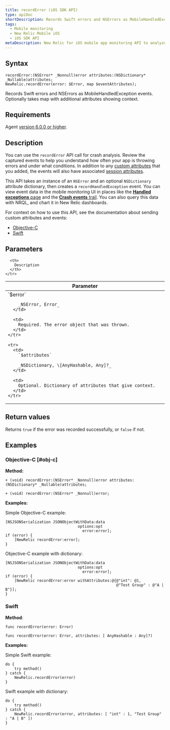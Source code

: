 ```yaml
---
title: recordError (iOS SDK API)
type: apiDoc
shortDescription: Records Swift errors and NSErrors as MobileHandledException events. Optionally takes map with additional attributes showing context.
tags:
  - Mobile monitoring
  - New Relic Mobile iOS
  - iOS SDK API
metaDescription: New Relic for iOS mobile app monitoring API to analyze handled exceptions and thrown exceptions.
---
```


## Syntax

```
recordError:(NSError* _Nonnull)error attributes:(NSDictionary* _Nullable)attributes;
NewRelic.recordError(error: $Error, map $eventAttributes);
```

Records Swift errors and NSErrors as MobileHandledException events. Optionally takes map with additional attributes showing context.

## Requirements

Agent [version 6.0.0 or higher](/docs/release-notes/mobile-release-notes/ios-release-notes/ios-agent-600).

## Description

You can use the `recordError` API call for crash analysis. Review the captured events to help you understand how often your app is throwing errors and under what conditions. In addition to any [custom attributes](/docs/mobile-monitoring/new-relic-mobile/maintenance/add-custom-data-new-relic-mobile) that you added, the events will also have associated [session attributes](/docs/insights/insights-data-sources/default-attributes/mobile-default-attributes-insights).

This API takes an instance of an `NSError` and an optional `NSDictionary` attribute dictionary, then creates a `recordHandledException` event. You can view event data in the mobile monitoring UI in places like the [**Handled exceptions** page](/docs/mobile-monitoring/mobile-monitoring-ui/crashes/handled-exceptions-analyze-trends-prevent-crashes) and the [**Crash events** trail](/docs/mobile-monitoring/mobile-monitoring-ui/crashes/mobile-crash-event-trail). You can also query this data with NRQL, and chart it in New Relic dashboards.

For context on how to use this API, see the documentation about sending custom attributes and events:

* [Objective-C](/docs/mobile-monitoring/new-relic-mobile-ios/install-configure/work-ios-sdk-api#objc-custom-att-events)
* [Swift](/docs/mobile-monitoring/new-relic-mobile-ios/install-configure/work-ios-sdk-api#swift-custom-att-events)

## Parameters

<table>
  <thead>
    <tr>
      <th width="25%">
        Parameter
      </th>

      <th>
        Description
      </th>
    </tr>
  </thead>

  <tbody>
    <tr>
      <td>
        `$error`

        _NSError, Error_
      </td>

      <td>
        Required. The error object that was thrown.
      </td>
    </tr>

    <tr>
      <td>
        `$attributes​`

        _NSDictionary, \[AnyHashable, Any]?_
      </td>

      <td>
        Optional. Dictionary of attributes that give context.
      </td>
    </tr>
  </tbody>
</table>

## Return values

Returns `true` if the error was recorded successfully, or `false` if not.

## Examples

### Objective-C [#obj-c]

**Method:**

```
+ (void) recordError:(NSError* _Nonnull)error attributes:(NSDictionary* _Nullable)attributes;

+ (void) recordError:(NSError* _Nonnull)error;
```

**Examples:**

Simple Objective-C example:

```
[NSJSONSerialization JSONObjectWithData:data
                                options:opt
                                  error:error];
if (error) {
    [NewRelic recordError:error];
}
```

Objective-C example with dictionary:

```
[NSJSONSerialization JSONObjectWithData:data
                                options:opt
                                  error:error];
if (error) {
    [NewRelic recordError:error withAttributes:@{@"int": @1,
                                                 @"Test Group" : @"A | B"}];
}
```

### Swift

**Method**:

```
func recordError(error: Error)

func recordError(error: Error, attributes: [ AnyHashable : Any]?)
```

**Examples:**

Simple Swift example:

```
do {
    try method()
} catch {
    NewRelic.recordError(error)
}
```

Swift example with dictionary:

```
do {
    try method()
} catch {
    NewRelic.recordError(error, attributes: [ "int" : 1, "Test Group" : "A | B" ])
}
```
